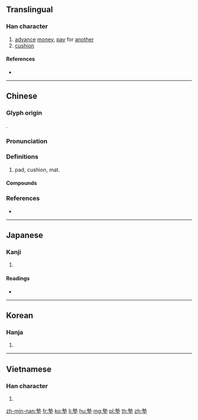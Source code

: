 {{character info/new}}
{{also|垫}}
==Translingual==

===Han character===
{{Han char|rn=32|rad=土|as=11|sn=14|four=45104|canj=GIG|ids=⿱執土}}

# [[advance]] [[money]], [[pay]] for [[another]]
# [[cushion]]

====References====
* {{Han ref|kx=0237.300|dkj=05420|dj=0476.080|hdz=10477.080|uh=588A|ud=22666|bh=B9D4|bd=47572}}

----

==Chinese==
{{zh-forms|s=垫}}

===Glyph origin===
{{Han etym}}
{{Han compound|執|土|c1=p|c2=s|t2=earth|ls=psc}}.

===Pronunciation===
{{zh-pron
|m=diàn
|c=din3,zin3,din6,dim3,din2,dip6
|h=pfs=thiap/tiap/thien
|md=
|mn=qz,xm,zz:tiàm/qz:tiān/tw,xm,zz:tiām/qz:tiàn/xm,zz:thiām
|mn_note=tiàm - literary; tiān/tiām/tiàn/thiām - vernacular
|w=
|mc=y
|oc=y
|cat=n
}}

===Definitions===
{{zh-hanzi}}

# pad, cushion, mat.

====Compounds====
{{zh-der|封墊|墊板|墊背|墊補|墊不起|墊場|墊底兒|墊付|墊話|墊肩|墊腳|墊腳石|墊款|墊平|墊圈|墊圈兒|墊上運動|墊戲|墊用|墊支|墊子|鞋墊}}

===References===
* {{R:yue:Hanzi}}

----

==Japanese==

===Kanji===
{{ja-kanji|grade=|rs=土11}}

# {{defn|lang=ja|sort=土11}}

====Readings====
* {{ja-readings|on=[[てん]] (ten), [[ちょう]] (chō), [[じょう]] (jō)|kun=[[おちいる]] (ochiiru), [[おぼれる]] (oboreru), [[なやむ]] (nayamu)}}

----

==Korean==

===Hanja===
{{ko-hanja|hangeul=점|rv=jeom|mr=chŏm}}

# {{defn|lang=ko|sort=土11}}

----

==Vietnamese==

===Han character===
{{vi-hantu|[[điếm]]|rs=土11}}

# {{defn|lang=vi|sort=土11}}

[[zh-min-nan:墊]]
[[fr:墊]]
[[ko:墊]]
[[li:墊]]
[[hu:墊]]
[[mg:墊]]
[[pl:墊]]
[[th:墊]]
[[zh:墊]]